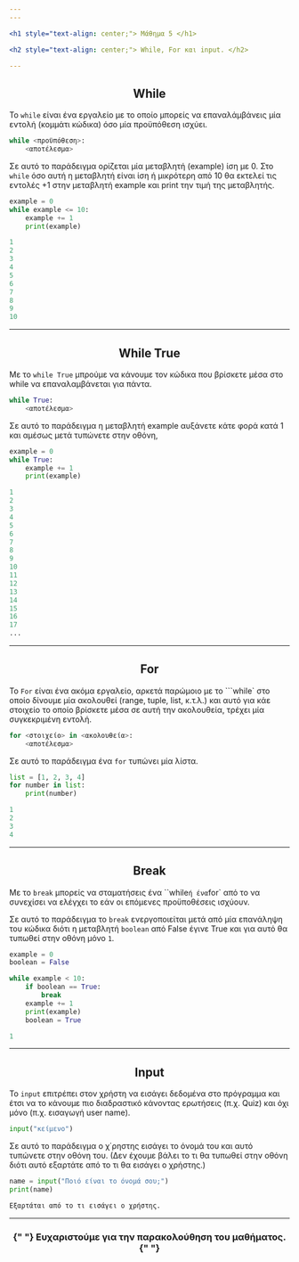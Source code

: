 ```yaml
---
---

<h1 style="text-align: center;"> Μάθημα 5 </h1>

<h2 style="text-align: center;"> While, For και input. </h2>

---
```


<h2 style="text-align: center;"> While </h2>

To `while` είναι ένα εργαλείο με το οποίο μπορείς να επαναλάμβάνεις μία εντολή (κομμάτι κώδικα) όσο μία προϋπόθεση ισχύει.

```python
while <προϋπόθεση>:
    <αποτέλεσμα>
```

Σε αυτό το παράδειγμα ορίζεται μία μεταβλητή (example) ίση με 0. Στο `while` όσο αυτή η μεταβλητή είναι ίση ή μικρότερη από 10 θα εκτελεί τις εντολές +1 στην μεταβλητή example και print την τιμή της μεταβλητής.

```python
example = 0
while example <= 10:
    example += 1
    print(example)

1
2
3
4
5
6
7
8
9
10
```

---

<h2 style="text-align: center;"> While True </h2>

Με το `while True` μπρούμε να κάνουμε τον κώδικα που βρίσκετε μέσα στο while να επαναλαμβάνεται για πάντα.

```python
while True:
    <αποτέλεσμα>
```

Σε αυτό το παράδειγμα η μεταβλητή example αυξάνετε κάτε φορά κατά 1 και αμέσως μετά τυπώνετε στην οθόνη,

```python
example = 0
while True:
    example += 1
    print(example)

1
2
3
4
5
6
7
8
9
10
11
12
13
14
15
16
17
...

```

---

<h2 style="text-align: center;"> For </h2>

To `For` είναι ένα ακόμα εργαλείο, αρκετά παρώμοιο με το ```while` στο οποίο δίνουμε μία ακολουθεί (range, tuple, list, κ.τ.λ.) και αυτό για κάε στοιχείο το οποίο βρίσκετε μέσα σε αυτή την ακολουθεία, τρέχει μία συγκεκριμένη εντολή.

```python
for <στοιχείο> in <ακολουθεία>:
    <αποτέλεσμα>
```

Σε αυτό το παράδειγμα ένα `for` τυπώνει μία λίστα.

```python
list = [1, 2, 3, 4]
for number in list:
    print(number)

1
2
3
4
```

---

<h2 style="text-align: center;"> Break </h2>

Με το `break` μπορείς να σταματήσεις ένα ``while` ή ένα `for` από το να συνεχίσει να ελέγχει το εάν οι επόμενες προϋποθέσεις ισχύουν.

Σε αυτό το παράδειγμα το `break` ενεργοποιείται μετά από μία επανάληψη του κώδικα διότι η μεταβλητή `boolean` από False έγινε True και για αυτό θα τυπωθεί στην οθόνη μόνο `1`.

```python
example = 0
boolean = False

while example < 10:
    if boolean == True:
        break
    example += 1
    print(example)
    boolean = True

1
```

---

<h2 style="text-align: center;"> Input </h2>

Το `input` επιτρέπει στον χρήστη να εισάγει δεδομένα στο πρόγραμμα και έτσι να το κάνουμε πιο διαδραστικό κάνοντας ερωτήσεις (π.χ. Quiz) και όχι μόνο (π.χ. εισαγωγή user name).

```python
input("κείμενο")
```

Σε αυτό το παράδειγμα ο χ΄ρηστης εισάγει το όνομά του και αυτό τυπώνετε στην οθόνη του. (Δεν έχουμε βάλει το τι θα τυπωθεί στην οθόνη διότι αυτό εξαρτάτε από το τι θα εισάγει ο χρήστης.)

```python
name = input("Ποιό είναι το όνομά σου;")
print(name)

Εξαρτάται από το τι εισάγει ο χρήστης.
```

---

<h3 style="text-align: center;">
  {" "}
  Ευχαριστούμε για την παρακολούθηση του μαθήματος.{" "}
</h3>
